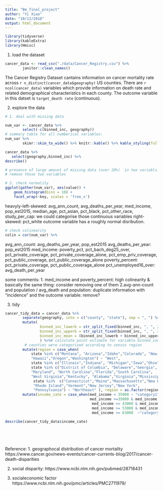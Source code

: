 ```yaml
---
title: "Bm_final_project"
author: "Yi Xiao"
date: "10/12/2018"
output: html_document
---
```

```r
library(tidyverse)
library(kableExtra)
library(Hmisc)
```

1. load the dataset
```r
cancer_data <- read_csv("./data/Cancer_Registry.csv") %>%
        janitor::clean_names()
```
The Cancer Registry Dataset cantains information on cancer mortality rate across `r n_distinct(cancer_data$geography)` US counties. There are `r ncol(cancer_data)` variables which provide information on death rate and related demographical characteristics in each county. The outcome variable in this datset is `target_death rate` (continuous). 

2. explore the data

```r
# 1. deal with missing data

num_var <- cancer_data %>%
        select(-c(binned_inc, geography))
# summary table for all numberical variables:
num_var %>%
        skimr::skim_to_wide() %>% knitr::kable() %>% kable_styling(full_width = F, position = "left")

cancer_data %>%
   select(geography,binned_inc) %>%
describe()

# presence of large amount of missing data (over 20%)  in two variabls: pct_some_col18_24 and pct_private_coverage_alone
# remove those two variables 

```
 
 
```r
# 2. check normality
ggplot(gather(num_var), aes(value)) + 
    geom_histogram(bins = 10) + 
    facet_wrap(~key, scales = 'free_x')
```
 
heavyly-left-skewed: avg_ann_count, avg_deaths_per_year, med_income, pop_est2015, median_age, pct_asian, pct_black, pct_other_race, study_per_cap: we could categorise those continuous variables
right-skewed: pct_white
outcome variable has a roughly normal disribution.

```r
# check colinearity
colin = cor(num_var) %>%

```

avg_ann_count: avg_deaths_per_year, pop_est2015
avg_deaths_per_year: pop_est2015
med_income: poverty_pct, pct_bach_deg25_over, pct_private_coverage, pct_private_coverage_alone, pct_emp_priv_coverage, pct_public_coverage, pct_public_coverage_alone
poverty_percent: pct_private_coverage, pct_public_coverage_alone
pct_unemployed16_over: avg_death_per_year


some comments:
1. med_income and poverty_percent: high colinearity & basically the same thing: consider removing one of them
2.avg-ann-count and population / avg_death and population: duplicate information with "incidence" and the outcome variable: remove?



3. tidy
```r
cancer_tidy_data = cancer_data %>% 
        separate(geography, into = c("county", "state"), sep = ", ") %>%
        mutate(
                binned_inc_lowerb = str_split_fixed(binned_inc, ", ", 2)[ ,1] %>% parse_number(), 
                binned_inc_upperb = str_split_fixed(binned_inc, ", ", 2)[ ,2] %>% parse_number(), 
                binned_inc_mean = (binned_inc_lowerb + binned_inc_upperb)/2
                ) %>%# calculate point estimate for variable binned_inc  
         # counties were categorized according to census region
        mutate(region = case_when(  
            state %in% c("Montana", "Arizona","Idaho","Colorado", "New     Mexico","Utah","Nevada","Wyoming","Alaska","California",
            "Hawaii","Oregon","Washington") ~ "West",
            state %in% c("Illinois","Indiana", "Michigan","Iowa","Ohio", "Kansas","Minnesota","Missouri","Wisconsin", "Nebraska","North Dakota","South Dakota") ~ "Midwest",
            state %in% c("District of Columbia", "Delaware","Georgia",
            "Maryland", "North Carolina","Florida","South Carolina",
            "West Virginia","Kentucky", "Alabama","Virginia","Mississippi", "Arkansas","Tennessee","Louisiana","Oklahoma","Texas") ~ "South",
             state %in%  c("Connecticut","Maine","Massachusetts","New Hampshire",
             "Rhode Island","Vermont","New Jersey","New York",
             "Pennsylvania") ~ "Northeast" ), region = as.factor(region) %>% fct_relevel(., "West", "Midwest", "Northeast", "South")) %>%
        mutate(income_cate = case_when(med_income < 35000 ~ "category1",
                                       med_income >=35000 & med_income < 42999 ~ "category2",
                                        med_income >= 43000 & med_income <= 52999 ~ "category3",
                                        med_income >= 53000 & med_income <= 62999~ "category4",
                                        med_income >= 63000  ~"category5"), income_cate = fct_relevel(income_cate, c("category1", "category2", "category3", "category4", "category5"))) 

describe(cancer_tidy_data$income_cate)
 
        
    
        
```

Reference:
1. geographocal distribution of cancer mortality
https://www.cancer.gov/news-events/cancer-currents-blog/2017/cancer-death-disparities

2. social disparity:
https://www.ncbi.nlm.nih.gov/pubmed/28718431

3. socialeconomic factor
https://www.ncbi.nlm.nih.gov/pmc/articles/PMC2711979/
